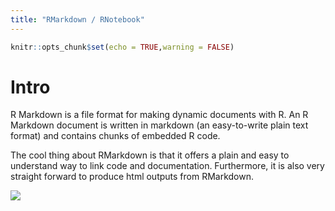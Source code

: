 ---
title: "RMarkdown / RNotebook"
---

```{r setup, include=FALSE}
knitr::opts_chunk$set(echo = TRUE,warning = FALSE)
```

# Intro

R Markdown is a file format for making dynamic documents with R. An R Markdown document is written in markdown (an easy-to-write plain text format) and contains chunks of embedded R code.

The cool thing about RMarkdown is that it offers a plain and easy to understand way to link code and documentation. Furthermore, it is also very straight forward to produce html outputs from RMarkdown.

 
![](Files/rmarkdown-screenshot.png)

